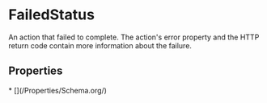 
# FailedStatus

An action that failed to complete. The action's error property and the HTTP return code contain more information about the failure.

## Properties

<Grid>
* [](/Properties/Schema.org/)

</Grid>

